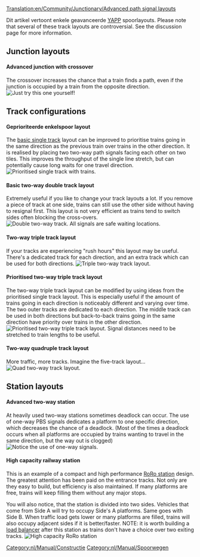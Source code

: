 [[Translation:en/Community/Junctionary/Advanced path signal layouts]]
{{nl/Vertaling|en/Community/Junctionary/Advanced path signal layouts|0}}

Dit artikel vertoont enkele geavanceerde [[en/Archive/Manual/Yet Another PBS Patch|YAPP]] spoorlayouts. Please note that several of these track layouts are controversial. See the discussion page for more information.

== Junction layouts ==
====Advanced junction with crossover====
The crossover increases the chance that a train finds a path, even if the junction is occupied by a train from the opposite direction.
[[File:en/Community/Junctionary/Yapp advancedjunction.png|frame|center|Just try this one yourself!]]

== Track configurations ==
====Geprioriteerde enkelspoor layout====
The [[nl/Nu een andere routegebaseerde signalering patch/YAPP#basic-single-track|basic single track]] layout can be improved to prioritise trains going in the same direction as the previous train over trains in the other direction. It is realised by placing two two-way path signals facing each other on two tiles. This improves the throughput of the single line stretch, but can potentially cause long waits for one travel direction.
[[File:en/Community/Junctionary/Yapp adv single track.png|frame|center|Prioritised single track with trains.]]

====Basic two-way double track layout====
Extremely useful if you like to change your track layouts a lot. If you remove a piece of track at one side, trains can still use the other side without having to resignal first. This layout is not very efficient as trains tend to switch sides often blocking the cross-overs.
[[File:en/Community/Junctionary/Yapp dualtrack.png|frame|center|Double two-way track. All signals are safe waiting locations.]]

====Two-way triple track layout====
If your tracks are experiencing "rush hours" this layout may be useful. There's a dedicated track for each direction, and an extra track which can be used for both directions.
[[File:en/Community/Junctionary/Pbs 3track.png|frame|center|Triple two-way track layout.]]

====Prioritised two-way triple track layout====
The two-way triple track layout can be modified by using ideas from the prioritised single track layout. This is especially useful if the amount of trains going in each direction is noticeably different and varying over time. The two outer tracks are dedicated to each direction. The middle track can be used in both directions but back-to-back trains going in the same direction have priority over trains in the other direction.
[[File:en/Community/Junctionary/Yapp triple track.png|frame|center|Prioritised two-way triple track layout. Signal distances need to be stretched to train lengths to be useful.]]

====Two-way quadruple track layout====
More traffic, more tracks. Imagine the five-track layout...
[[File:en/Community/Junctionary/Yapp quadtrack.png|frame|center|Quad two-way track layout.]]

== Station layouts ==
====Advanced two-way station====
At heavily used two-way stations sometimes deadlock can occur. The use of one-way PBS signals dedicates a platform to one specific direction, which decreases the chance of a deadlock. (Most of the times a deadlock occurs when all platforms are occupied by trains wanting to travel in the same direction, but the way out is clogged)
[[File:en/Community/Junctionary/Yapp advancedstation.png|frame|center|Notice the use of one-way signals.]]

====High capacity railway station====
This is an example of a compact and high performance [[en/Manual/Railway station#ro-ro|RoRo station]] design. The greatest attention has been paid on the entrance tracks. Not only are they easy to build, but efficiency is also maintained. If many platforms are free, trains will keep filling them without any major stops.

You will also notice, that the station is divided into two sides. Vehicles that come from Side A will try to occupy Side's A platforms. Same goes with Side B. When traffic load gets lower or many platforms are filled, trains will also occupy adjacent sides if it is better/faster. NOTE: it is worth building a [http://wiki.openttdcoop.org/Balancing load balancer] after this station as trains don't have a choice over two exiting tracks.
[[File:en/Community/Junctionary/Roro pbs4.png|frame|center|High capacity RoRo station]]
{{nl/Kermerken|0.7|o.7.0}}
[[Category:nl/Manual/Constructie]]
[[Category:nl/Manual/Spoorwegen]]